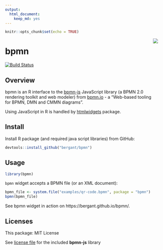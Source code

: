 ```yaml
---
output: 
  html_document: 
    keep_md: yes
---
```


```r
knitr::opts_chunk$set(echo = TRUE)
```

<img align = "right" src = "img/readme.png"/>

# bpmn

[![Build Status](https://travis-ci.org/bergant/bpmn.svg?branch=master)](https://travis-ci.org/bergant/bpmn)

## Overview
bpmn is an R interface to the [bpmn-js](https://github.com/bpmn-io/bpmn-js) JavaScript library (a BPMN 2.0 rendering toolkit and web modeler) from [bpmn.io](https://bpmn.io/) - a "Web-based tooling for BPMN, DMN and CMMN diagrams".
 
Using JavaScript in R is handled by [htmlwidgets](https://github.com/ramnathv/htmlwidgets) package. 

## Install 
Install R package (and required java script libraries) from GitHub:

```r
devtools::install_github("bergant/bpmn")
```


## Usage 

```r
library(bpmn)
```

`bpmn` widget accepts a BPMN file (or an XML document):

```r
bpmn_file <- system.file("examples/qr-code.bpmn", package = "bpmn")
bpmn(bpmn_file)
```

See bpmn widget in action on https://bergant.github.io/bpmn/.

## Licenses

This package: MIT License

See [license file](inst/htmlwidgets/lib/bpmn-js/LICENSE) for 
the included **bpmn-js** library

